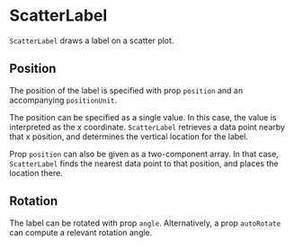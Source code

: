 
# ScatterLabel

<Meta of={ScatterLabelStories} />

`ScatterLabel` draws a label on a scatter plot.

<ArgTypes of={ScatterLabelStories} />

## Position

The position of the label is specified with prop `position` and an accompanying `positionUnit`.

The position can be specified as a single value. In this case, the value is interpreted as the x coordinate.
`ScatterLabel` retrieves a data point nearby that x position, and determines the vertical location for the label.

<Canvas of={ScatterLabelStories.Points} />

Prop `position` can also be given as a two-component array. In that case, `ScatterLabel` finds the nearest
data point to that position, and places the location there.

## Rotation

The label can be rotated with prop `angle`.
Alternatively, a prop `autoRotate` can compute a relevant rotation angle.

<Canvas of={ScatterLabelStories.ManualAngle} />
<Canvas of={ScatterLabelStories.AutoRotation} />

